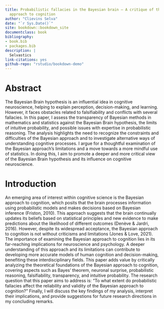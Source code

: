 ```yaml
--- 
title: Probabilistic fallacies in the Bayesian brain – A critique of the Bayesian
  approach to cognition
author: "Clievins Selva"
date: "`r Sys.Date()`"
site: bookdown::bookdown_site
documentclass: book
bibliography:
- book.bib
- packages.bib
description: |
  Selvastics
link-citations: yes
github-repo: "rstudio/bookdown-demo"
---
```


# Abstract {-}
The Bayesian Brain hypothesis is an influential idea in cognitive neuroscience, helping to explain perception, decision-making, and learning. However, it faces obstacles related to falsifiability and conflicts with several fallacies. In this paper, I assess the transparency of Bayesian methods in mathematics and statistics against the Bayesian Brain hypothesis, the limits of intuitive probability, and possible issues with expertise in probabilistic reasoning. The analysis highlights the need to recognize the constraints and difficulties of the Bayesian approach and to investigate alternative ways of understanding cognitive processes. I argue for a thoughtful examination of the Bayesian approach's limitations and a move towards a more mindful use of statistics. In doing this, I aim to promote a deeper and more critical view of the Bayesian Brain hypothesis and its influence on cognitive neuroscience.

# Introduction
An emerging area of interest within cognitive science is the Bayesian approach to cognition, which posits that the brain processes information using probabilistic models and makes decisions based on Bayesian inference (Friston, 2010). This approach suggests that the brain continually updates its beliefs based on statistical principles and new evidence to make predictions about the likelihood of different outcomes (Denève & Jardri, 2016). However, despite its widespread acceptance, the Bayesian approach to cognition is not without criticisms and limitations (Jones & Love, 2021).
The importance of examining the Bayesian approach to cognition lies in its far-reaching implications for neuroscience and psychology. A deeper understanding of this approach and its limitations can contribute to developing more accurate models of human cognition and decision-making, benefiting these interdisciplinary fields. This paper adds value by critically analyzing the theoretical foundations of the Bayesian approach to cognition, covering aspects such as Bayes' theorem, neuronal surprise, probabilistic reasoning, falsifiability, transparency, and intuitive probability. The research question that this paper aims to address is: "To what extent do probabilistic fallacies affect the reliability and validity of the Bayesian approach to cognition?" Finally, I will discuss the key findings of my analysis, interpret their implications, and provide suggestions for future research directions in my concluding remarks.
